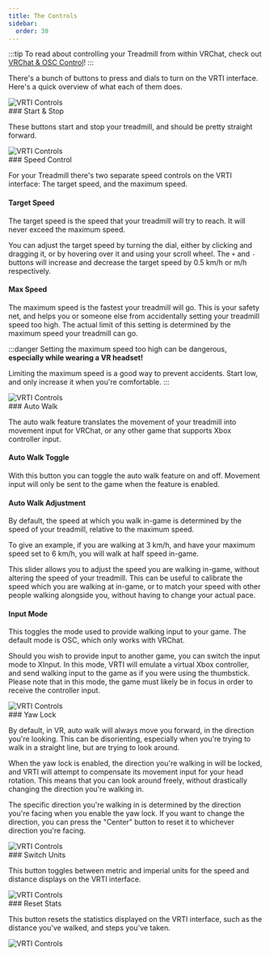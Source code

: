 ```yaml
---
title: The Controls
sidebar:
  order: 30
---
```



:::tip
To read about controlling your Treadmill from within VRChat, check out [VRChat & OSC Control](/vrti/getting-started/vrchat--osc-control)!
:::

There's a bunch of buttons to press and dials to turn on the VRTI interface. Here's a quick overview of what each of them does.

<div class="flex flex-row items-center justify-center !my-v">
  <img
    src="/img/vrti_hero.png"
    alt="VRTI Controls"
    class="object-contain h-full"
    style="max-width: min(90%, 20rem) !important;"
  />
</div>

<div class="docs-image-row">
  <div>
### Start & Stop

These buttons start and stop your treadmill, and should be pretty straight
forward.

  </div>
  <img src={StartStopImage.src} alt="VRTI Controls" />
</div>

<div class="docs-image-row">
  <div>
### Speed Control

For your Treadmill there's two separate speed controls on the VRTI interface: The target speed, and the maximum speed.

#### Target Speed

The target speed is the speed that your treadmill will try to reach. It will never exceed the maximum speed.

You can adjust the target speed by turning the dial, either by clicking and dragging it, or by hovering over it and using your scroll wheel.
The `+` and `-` buttons will increase and decrease the target speed by 0.5 km/h or m/h respectively.

#### Max Speed

The maximum speed is the fastest your treadmill will go. This is your safety net, and helps you or someone else from accidentally setting your treadmill speed too high.
The actual limit of this setting is determined by the maximum speed your treadmill can go.

:::danger
Setting the maximum speed too high can be dangerous, **especially while wearing a VR headset!**

Limiting the maximum speed is a good way to prevent accidents. Start low, and only increase it when you're comfortable.
:::

  </div>
  <img src={SpeedControlImage.src} alt="VRTI Controls" />
</div>

<div class="docs-image-row">
  <div>
### Auto Walk

The auto walk feature translates the movement of your treadmill into movement input for VRChat, or any other game that supports Xbox controller input.

#### Auto Walk Toggle

With this button you can toggle the auto walk feature on and off. Movement input will only be sent to the game when the feature is enabled.

#### Auto Walk Adjustment

By default, the speed at which you walk in-game is determined by the speed of your treadmill, relative to the maximum speed.

To give an example, if you are walking at 3 km/h, and have your maximum speed set to 6 km/h, you will walk at half speed in-game.

This slider allows you to adjust the speed you are walking in-game, without altering the speed of your treadmill.
This can be useful to calibrate the speed which you are walking at in-game, or to match your speed with other people walking alongside you, without having to change your actual pace.

#### Input Mode

This toggles the mode used to provide walking input to your game. The default mode is OSC, which only works with VRChat.

Should you wish to provide input to another game, you can switch the input mode to XInput. In this mode, VRTI will emulate a virtual Xbox controller, and send walking input to the game as if you were using the thumbstick.
Please note that in this mode, the game must likely be in focus in order to receive the controller input.

  </div>
  <img src={AutoWalkControlImage.src} alt="VRTI Controls" />
</div>

<div class="docs-image-row">
  <div>
### Yaw Lock <Badge size="large" variant="tip" text="VR Only" />

By default, in VR, auto walk will always move you forward, in the direction you're looking.
This can be disorienting, especially when you're trying to walk in a straight line, but are trying to look around.

When the yaw lock is enabled, the direction you're walking in will be locked, and VRTI will attempt to compensate its movement input for your head rotation. This means that you can look around freely, without drastically changing the direction you're walking in.

The specific direction you're walking in is determined by the direction you're facing when you enable the yaw lock. If you want to change the direction, you can press the "Center" button to reset it to whichever direction you're facing.

  </div>
  <img src={YawLockImage.src} alt="VRTI Controls" />
</div>

<div class="docs-image-row">
  <div>
### Switch Units

This button toggles between metric and imperial units for the speed and distance displays on the VRTI interface.

  </div>
  <img src={SwitchUnitsImage.src} alt="VRTI Controls" />
</div>

<div class="docs-image-row">
  <div>
### Reset Stats

This button resets the statistics displayed on the VRTI interface, such as the distance you've walked, and steps you've taken.

  </div>
  <img src={ResetStatsImage.src} alt="VRTI Controls" />
</div>
